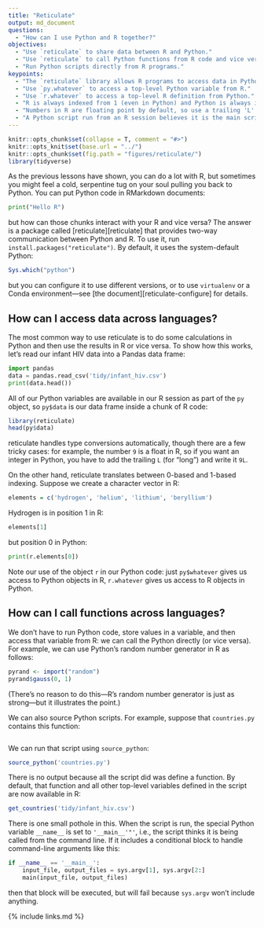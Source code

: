 ```yaml
---
title: "Reticulate"
output: md_document
questions:
  - "How can I use Python and R together?"
objectives:
  - "Use `reticulate` to share data between R and Python."
  - "Use `reticulate` to call Python functions from R code and vice versa."
  - "Run Python scripts directly from R programs."
keypoints:
  - "The `reticulate` library allows R programs to access data in Python programs and vice versa."
  - "Use `py.whatever` to access a top-level Python variable from R."
  - "Use `r.whatever` to access a top-level R definition from Python."
  - "R is always indexed from 1 (even in Python) and Python is always indexed from 0 (even in R)."
  - "Numbers in R are floating point by default, so use a trailing 'L' to force a value to be an integer."
  - "A Python script run from an R session believes it is the main script, i.e., `__name__` is `'__main__'` inside the Python script."
---
```


```r
knitr::opts_chunk$set(collapse = T, comment = "#>")
knitr::opts_knit$set(base.url = "../")
knitr::opts_chunk$set(fig.path = "figures/reticulate/")
library(tidyverse)
```

As the previous lessons have shown,
you can do a lot with R,
but sometimes you might feel a cold, serpentine tug on your soul
pulling you back to Python.
You can put Python code in RMarkdown documents:

```python
print("Hello R")
```

but how can those chunks interact with your R and vice versa?
The answer is a package called [reticulate][reticulate] that provides two-way communication between Python and R.
To use it,
run `install.packages("reticulate")`.
By default,
it uses the system-default Python:

```r
Sys.which("python")
```

but you can configure it to use different versions,
or to use `virtualenv` or a Conda environment---see [the document][reticulate-configure] for details.

## How can I access data across languages?

The most common way to use reticulate is to do some calculations in Python and then use the results in R
or vice versa.
To show how this works,
let's read our infant HIV data into a Pandas data frame:

```python
import pandas
data = pandas.read_csv('tidy/infant_hiv.csv')
print(data.head())
```

All of our Python variables are available in our R session as part of the `py` object,
so `py$data` is our data frame inside a chunk of R code:

```r
library(reticulate)
head(py$data)
```

reticulate handles type conversions automatically,
though there are a few tricky cases:
for example,
the number `9` is a float in R,
so if you want an integer in Python,
you have to add the trailing `L` (for "long") and write it `9L`.

On the other hand,
reticulate translates between 0-based and 1-based indexing.
Suppose we create a character vector in R:

```r
elements = c('hydrogen', 'helium', 'lithium', 'beryllium')
```

Hydrogen is in position 1 in R:

```r
elements[1]
```

but position 0 in Python:

```python
print(r.elements[0])
```

Note our use of the object `r` in our Python code:
just `py$whatever` gives us access to Python objects in R,
`r.whatever` gives us access to R objects in Python.

## How can I call functions across languages?

We don't have to run Python code,
store values in a variable,
and then access that variable from R:
we can call the Python directly (or vice versa).
For example,
we can use Python's random number generator in R as follows:

```r
pyrand <- import("random")
pyrand$gauss(0, 1)
```

(There's no reason to do this---R's random number generator is just as strong---but it illustrates the point.)

We can also source Python scripts.
For example,
suppose that `countries.py` contains this function:

```python
```

We can run that script using `source_python`:

```r
source_python('countries.py')
```

There is no output because all the script did was define a function.
By default,
that function and all other top-level variables defined in the script are now available in R:

```r
get_countries('tidy/infant_hiv.csv')
```

There is one small pothole in this.
When the script is run,
the special Python variable `__name__` is set to `'__main__'"'`,
i.e.,
the script thinks it is being called from the command line.
If it includes a conditional block to handle command-line arguments like this:

```python
if __name__ == '__main__':
    input_file, output_files = sys.argv[1], sys.argv[2:]
    main(input_file, output_files)
```

then that block will be executed,
but will fail because `sys.argv` won't include anything.

{% include links.md %}